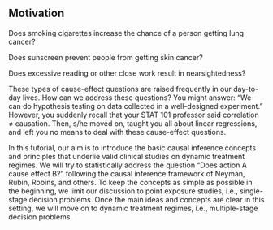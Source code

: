 ## Motivation

Does smoking cigarettes increase the chance of a person getting lung cancer? 

Does sunscreen prevent people from getting skin cancer?    

Does excessive reading or other close work result in nearsightedness? 

These types of cause-effect questions are raised frequently in our day-to-day lives. How can we address these questions? You might answer: "We can do hypothesis testing on data collected in a well-designed experiment." However, you suddenly recall that your STAT 101 professor said correlation $\neq$ causation. Then, s/he moved on, taught you all about linear regressions, and left you no means to deal with these cause-effect questions. 

In this tutorial, our aim is to introduce the basic causal inference concepts and principles that underlie valid clinical studies on dynamic treatment regimes. We will try to statistically address the question "Does action A cause effect B?" following the causal inference framework of Neyman, Rubin, Robins, and others. To keep the concepts as simple as possible in the beginning, we limit our discussion to point exposure studies, i.e., single-stage decision problems. Once the main ideas and concepts are clear in this setting, we will move on to dynamic treatment regimes, i.e., multiple-stage decision problems.

